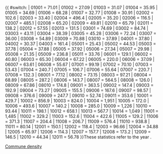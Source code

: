 {{ #switch: {{{LAU2}}}
| 01001 = 71.01    <!--Clervaux-->
| 01002 = 27.09    <!--Consthum-->
| 01003 = 31.07    <!--Heinerscheid-->
| 01004 = 35.95    <!--Hosingen-->
| 01005 = 34.69    <!--Munshausen-->
| 01006 = 68.28    <!--Troisvierges-->
| 01007 = 32.77    <!--Weiswampach-->
| 01008 = 30.91    <!--Wincrange-->
| 02002 = 102.6    <!--Bettendorf-->
| 02003 = 33.40    <!--Bourscheid-->
| 02004 = 496.4    <!--Diekirch-->
| 02005 = 35.20    <!--Ermsdorf-->
| 02006 = 116.5    <!--Erpeldange-->
| 02007 = 485.1    <!--Ettelbruck-->
| 02008 = 65.20    <!--Feulen-->
| 02009 = 49.81    <!--Hoscheid-->
| 02010 = 65.79    <!--Medernach-->
| 02011 = 138.2    <!--Mertzig-->
| 02012 = 57.55    <!--Reisdorf-->
| 02013 = 131.5    <!--Schieren-->
| 03001 = 74.69    <!--Beckerich-->
| 03002 = 84.74    <!--Préizerdaul-->
| 03003 = 43.11    <!--Ell-->
| 03004 = 38.39    <!--Grosbous-->
| 03005 = 45.28    <!--Rambrouch-->
| 03006 = 72.24    <!--Redange-->
| 03007 = 36.00    <!--Saeul-->
| 03008 = 54.89    <!--Useldange-->
| 03009 = 70.88    <!--Vichten-->
| 03010 = 37.89    <!--Wahl-->
| 04001 = 37.80    <!--Tandel-->
| 04002 = 30.37    <!--Putscheid-->
| 04003 = 161.4    <!--Vianden-->
| 05001 = 25.43    <!--Boulaide-->
| 05002 = 44.53    <!--Esch-sur-Sûre-->
| 05003 = 37.78    <!--Eschweiler-->
| 05004 = 37.88    <!--Goesdorf-->
| 05005 = 37.92    <!--Heiderscheid-->
| 05006 = 27.34    <!--Kiischpelt-->
| 05007 = 29.98    <!--Lac de la Haute-Sûre-->
| 05008 = 21.35    <!--Neunhausen-->
| 05009 = 236.8    <!--Wiltz-->
| 05011 = 33.76    <!--Winseler-->
| 06001 = 129.1    <!--Beaufort-->
| 06002 = 40.80    <!--Bech-->
| 06003 = 65.30    <!--Berdorf-->
| 06004 = 67.22    <!--Consdorf-->
| 06005 = 220.0    <!--Echternach-->
| 06006 = 37.09    <!--Mompach-->
| 06007 = 63.61    <!--Rosport-->
| 06008 = 55.67    <!--Waldbillig-->
| 07001 = 99.19    <!--Betzdorf-->
| 07002 = 70.10    <!--Biwer-->
| 07003 = 53.43    <!--Flaxweiler-->
| 07004 = 240.7    <!--Grevenmacher-->
| 07005 = 106.7    <!--Junglinster-->
| 07006 = 55.64    <!--Manternach-->
| 07007 = 220.7    <!--Mertert-->
| 07008 = 132.3    <!--Wormeldange-->
| 08001 = 77.12    <!--Bous-->
| 08002 = 73.15    <!--Burmerange-->
| 08003 = 97.21    <!--Dalheim-->
| 08004 = 68.89    <!--Lenningen-->
| 08005 = 287.2    <!--Mondorf-les-Bains-->
| 08006 = 143.7    <!--Remerschen-->
| 08007 = 564.5    <!--Remich-->
| 08008 = 126.0    <!--Stadtbredimus-->
| 08009 = 67.86    <!--Waldbredimus-->
| 08010 = 174.8    <!--Wellenstein-->
| 09001 = 363.5    <!--Bascharage-->
| 09002 = 147.4    <!--Clemency-->
| 09003 = 192.9    <!--Dippach-->
| 09004 = 73.27    <!--Garnich-->
| 09005 = 155.5    <!--Hobscheid-->
| 09006 = 167.6    <!--Kehlen-->
| 09007 = 98.57    <!--Koerich-->
| 09008 = 376.6    <!--Kopstal-->
| 09009 = 247.7    <!--Mamer-->
| 09010 = 52.74    <!--Septfontaines-->
| 09011 = 353.6    <!--Steinfort-->
| 10001 = 429.7    <!--Bettembourg-->
| 10002 = 856.9    <!--Differdange-->
| 10003 = 824.0    <!--Dudelange-->
| 10004 = 1,951    <!--Esch-sur-Alzette-->
| 10005 = 172.0    <!--Frisange-->
| 10006 = 493.6    <!--Kayl-->
| 10007 = 140.2    <!--Leudelange-->
| 10008 = 285.0    <!--Mondercange-->
| 10009 = 1,226    <!--Pétange-->
| 10010 = 93.44    <!--Reckange-sur-Mess-->
| 10011 = 198.1    <!--Roeser-->
| 10012 = 658.1    <!--Rumelange-->
| 10013 = 567.7    <!--Sanem-->
| 10014 = 1,049    <!--Schifflange-->
| 11001 = 1,485    <!--Luxembourg-->
| 11002 = 329.2    <!--Bertrange-->
| 11003 = 152.6    <!--Contern-->
| 11004 = 422.6    <!--Hesperange-->
| 11005 = 129.2    <!--Niederanven-->
| 11006 = 371.3    <!--Sandweiler-->
| 11007 = 204.4    <!--Schuttrange-->
| 11008 = 206.7    <!--Steinsel-->
| 11009 = 576.4    <!--Strassen-->
| 11010 = 938.8    <!--Walferdange-->
| 11011 = 80.14    <!--Weiler-la-Tour-->
| 12001 = 150.1    <!--Colmar-Berg-->
| 12002 = 118.4    <!--Bissen-->
| 12003 = 96.66    <!--Boevange-sur-Attert-->
| 12004 = 34.88    <!--Fischbach-->
| 12005 = 65.97    <!--Heffingen-->
| 12006 = 114.3    <!--Larochette-->
| 12007 = 157.7    <!--Lintgen-->
| 12008 = 173.2    <!--Lorentzweiler-->
| 12009 = 146.5    <!--Mersch-->
| 12010 = 44.34    <!--Nommern-->
| 12011 = 56.78    <!--Tuntange-->
}}<noinclude>These statistics refer to the year {{Luxembourg communes statistics year}}. [[Category:使用了分析程序的模板|{{PAGENAME}}]][[Category:Templates for Luxembourg division lookups|Commune density]]</noinclude>